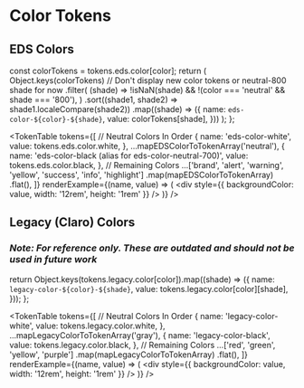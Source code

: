 

<Meta title="Color Tokens" />

# Color Tokens

## EDS Colors

  const colorTokens = tokens.eds.color[color];
  return (
    Object.keys(colorTokens)
      // Don't display new color tokens or neutral-800 shade for now
      .filter(
        (shade) => !isNaN(shade) && !(color === 'neutral' && shade === '800'),
      )
      .sort((shade1, shade2) => shade1.localeCompare(shade2))
      .map((shade) => ({
        name: `eds-color-${color}-${shade}`,
        value: colorTokens[shade],
      }))
  );
};

<TokenTable
  tokens={[
    // Neutral Colors In Order
    {
      name: 'eds-color-white',
      value: tokens.eds.color.white,
    },
    ...mapEDSColorToTokenArray('neutral'),
    {
      name: 'eds-color-black (alias for eds-color-neutral-700)',
      value: tokens.eds.color.black,
    },
    // Remaining Colors
    ...['brand', 'alert', 'warning', 'yellow', 'success', 'info', 'highlight']
      .map(mapEDSColorToTokenArray)
      .flat(),
  ]}
  renderExample={(name, value) => (
    <div style={{ backgroundColor: value, width: '12rem', height: '1rem' }} />
  )}
/>

## Legacy (Claro) Colors

### **_Note: For reference only. These are outdated and should not be used in future work_**

  return Object.keys(tokens.legacy.color[color]).map((shade) => ({
    name: `legacy-color-${color}-${shade}`,
    value: tokens.legacy.color[color][shade],
  }));
};

<TokenTable
  tokens={[
    // Neutral Colors In Order
    {
      name: 'legacy-color-white',
      value: tokens.legacy.color.white,
    },
    ...mapLegacyColorToTokenArray('gray'),
    {
      name: 'legacy-color-black',
      value: tokens.legacy.color.black,
    },
    // Remaining Colors
    ...['red', 'green', 'yellow', 'purple']
      .map(mapLegacyColorToTokenArray)
      .flat(),
  ]}
  renderExample={(name, value) => (
    <div style={{ backgroundColor: value, width: '12rem', height: '1rem' }} />
  )}
/>
